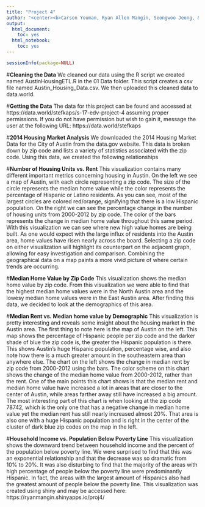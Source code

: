 ```yaml
---
title: "Project 4"
author: "<center><b>Carson Youman, Ryan Allen Mangin, Seongwoo Jeong, & Stefanos Kapetanakis</b></center>"
output:
  html_document:
    toc: yes
  html_notebook:
    toc: yes
---
```


```r
sessionInfo(package=NULL)
```

#**Cleaning the Data**
We cleaned our data using the R script we created named AustinHousingETL.R in the 01 Data folder. This script creates a csv file named Austin_Housing_Data.csv. We then uploaded this cleaned data to data.world. 

#**Getting the Data**
The data for this project can be found and accessed at https://data.world/stefkaps/s-17-edv-project-4 assuming proper permissions. If you do not have permission but wish to gain it, message the user at the following URL: https://data.world/stefkaps

#**2014 Housing Market Analysis**
We downloaded the 2014 Housing Market Data for the City of Austin from the data.gov website. This data is broken down by zip code and lists a variety of statistics associated with the zip code. Using this data, we created the following relationships

#**Number of Housing Units vs. Rent**
This visualization contains many different important metrics concerning housing in Austin.  On the left we see a map of Austin, with each circle representing a zip code. The size of the circle represents the median home value while the color represents the percentage of Hispanic or Latino residents. As you can see, most of the largest circles are colored red/orange, signifying that there is a low Hispanic population. On the right we can see the percentage change in the number of housing units from 2000-2012 by zip code. The color of the bars represents the change in median home value throughout this same period. With this visualization we can see where new high value homes are being built. As one would expect with the large influx of residents into the Austin area, home values have risen nearly across the board. Selecting a zip code on either visualization will highlight its counterpart on the adjacent graph, allowing for easy investigation and comparison. Combining the geographical data on a map paints a more vivid picture of where certain trends are occurring. 
<img src="../03 Visualizations/pic1.png" alt="">

#**Median Home Value by Zip Code**
This visualization shows the median home value by zip code. From this visualization we were able to find that the highest median home values were in the North Austin area and the lowesy median home values were in the East Austin area. After finding this data, we decided to look at the demographics of this area.
<img src="../03 Visualizations/pic2.png" alt="">

#**Median Rent vs. Median home value by Demographic**
This visualization is pretty interesting and reveals some insight about the housing market in the Austin area. The first thing to note here is the map of Austin on the left. This map shows the percentage of Hispanic people per zip code and the darker shade of blue the zip code is, the greater the Hispanic population is there. This shows Austin's huge Hispanic population, percentage wise, and also note how there is a much greater amount in the southeastern area than anywhere else. The chart on the left shows the change in median rent by zip code from 2000-2012 using the bars. The color scheme on this chart shows the change of the median home value from 2000-2012, rather than the rent. One of the main points this chart shows is that the median rent and median home value have increased a lot in areas that are closer to the center of Austin, while areas farther away still have increased a big amount. The most interesting part of this chart is when looking at the zip code 78742, which is the only one that has a negative change in median home value yet the median rent has still nearly increased almost 20%. That area is also one with a huge Hispanic population and is right in the center of the cluster of dark blue zip codes on the map in the left.
<img src="../03 Visualizations/pic3.png" alt="">

#**Household Income vs. Population Below Poverty Line**
This visualization shows the downward trend between household income and the percent of the population below poverty line. We were surprised to find that this was an exponential relationship and that the decrease was so dramatic from 10% to 20%. It was also disturbing to find that the majority of the areas with high percentage of people below the poverty line were predominantly Hispanic. In fact, the areas with the largest amount of Hispanics also had the greatest amount of people below the poverty line. This visualization was created using shiny and may be accessed here: https://ryanmangin.shinyapps.io/proj4/
<img src="../03 Visualizations/pic4.png" alt="">

